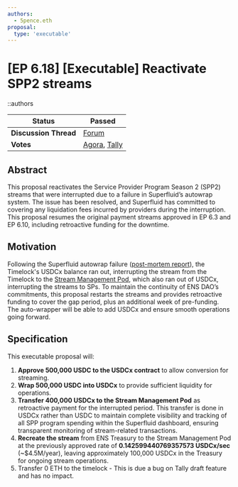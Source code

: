 ```yaml
---
authors:
  - 5pence.eth
proposal:
  type: 'executable'
---
```


# [EP 6.18] [Executable] Reactivate SPP2 streams

::authors

| **Status**            | Passed                                                                                                                                                                                                                                                |
| --------------------- | ----------------------------------------------------------------------------------------------------------------------------------------------------------------------------------------------------------------------------------------------------- |
| **Discussion Thread** | [Forum](https://discuss.ens.domains/t/21290/)                                                                                                                                                                                                         |
| **Votes**             | [Agora](https://agora.ensdao.org/proposals/8152144177729545927999296682104713773450687318641051882785083122565237294645), [Tally](https://tally.ensdao.org/dao/proposal/8152144177729545927999296682104713773450687318641051882785083122565237294645) |

## Abstract

This proposal reactivates the Service Provider Program Season 2 (SPP2) streams that were interrupted due to a failure in Superfluid’s autowrap system. The issue has been resolved, and Superfluid has committed to covering any liquidation fees incurred by providers during the interruption. This proposal resumes the original payment streams approved in EP 6.3 and EP 6.10, including retroactive funding for the downtime.

## Motivation

Following the Superfluid autowrap failure ([post-mortem report](https://superfluidorg.notion.site/AutoWrap-System-Failure-August-2025-24f4b6e22ae98044bad6e55f7f200e0f)), the Timelock's USDCx balance ran out, interrupting the stream from the Timelock to the [Stream Management Pod](https://etherscan.io/address/0xB162Bf7A7fD64eF32b787719335d06B2780e31D1), which also ran out of USDCx, interrupting the streams to SPs. To maintain the continuity of ENS DAO’s commitments, this proposal restarts the streams and provides retroactive funding to cover the gap period, plus an additional week of pre-funding. The auto-wrapper will be able to add USDCx and ensure smooth operations going forward.

## Specification

This executable proposal will:

1. **Approve 500,000 USDC to the USDCx contract** to allow conversion for streaming.
2. **Wrap 500,000 USDC into USDCx** to provide sufficient liquidity for operations.
3. **Transfer 400,000 USDCx to the Stream Management Pod** as retroactive payment for the interrupted period. This transfer is done in USDCx rather than USDC to maintain complete visibility and tracking of all SPP program spending within the Superfluid dashboard, ensuring transparent monitoring of stream-related transactions.
4. **Recreate the stream** from ENS Treasury to the Stream Management Pod at the previously approved rate of **0.142599440769357573 USDCx/sec** (~$4.5M/year), leaving approximately 100,000 USDCx in the Treasury for ongoing stream operations.
5. Transfer 0 ETH to the timelock - This is due a bug on Tally draft feature and has no impact.
